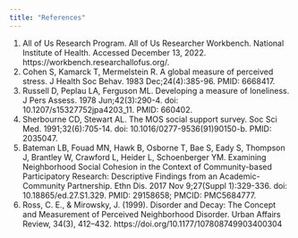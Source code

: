 ```yaml
---
title: "References"
---
```


1. All of Us Research Program. All of Us Researcher Workbench. National Institute of Health. Accessed December 13, 2022. https://workbench.researchallofus.org/.
2. Cohen S, Kamarck T, Mermelstein R. A global measure of perceived stress. J Health Soc Behav. 1983 Dec;24(4):385-96. PMID: 6668417.
3. Russell D, Peplau LA, Ferguson ML. Developing a measure of loneliness. J Pers Assess. 1978 Jun;42(3):290-4. doi: 10.1207/s15327752jpa4203_11. PMID: 660402.
4. Sherbourne CD, Stewart AL. The MOS social support survey. Soc Sci Med. 1991;32(6):705-14. doi: 10.1016/0277-9536(91)90150-b. PMID: 2035047.
5. Bateman LB, Fouad MN, Hawk B, Osborne T, Bae S, Eady S, Thompson J, Brantley W, Crawford L, Heider L, Schoenberger YM. Examining Neighborhood Social Cohesion in the Context of Community-based Participatory Research: Descriptive Findings from an Academic-Community Partnership. Ethn Dis. 2017 Nov 9;27(Suppl 1):329-336. doi: 10.18865/ed.27.S1.329. PMID: 29158658; PMCID: PMC5684777.
6. Ross, C. E., & Mirowsky, J. (1999). Disorder and Decay: The Concept and Measurement of Perceived Neighborhood Disorder. Urban Affairs Review, 34(3), 412–432. https://doi.org/10.1177/107808749903400304